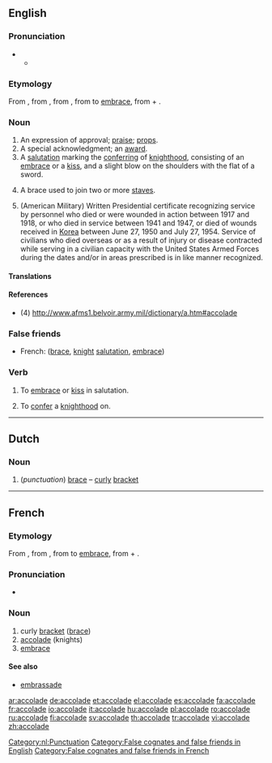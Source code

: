 {{wikipedia|dab=accolade}}
==English==

===Pronunciation===
* {{a|RP}}
** {{IPA|/'ækəleɪd/}}

===Etymology===
From {{etyl|fr}} {{term|accolade|lang=fr}}, from {{etyl|frp}} {{term|acolada|lang=frp}}, from {{etyl|it}} {{term|accolata|lang=it}}, from {{term|accolare|lang=it}} to [[embrace]], from {{etyl|la}} {{term|ad-|lang=la}} + {{term|collum||neck|lang=la}}.

===Noun===
{{en-noun}}

# An expression of approval; [[praise]]; {{slang}} [[props]].
# A special acknowledgment; an [[award]].
# A [[salutation]] marking the [[conferring]] of [[knighthood]], consisting of an [[embrace]] or a [[kiss]], and a slight blow on the shoulders with the flat of a sword.
# {{music}} A brace used to join two or more [[staves]].
# (American Military) Written Presidential certificate recognizing service by personnel who died or were wounded in action between 1917 and 1918, or who died in service between 1941 and 1947, or died of wounds received in [[Korea]] between June 27, 1950 and July 27, 1954. Service of civilians who died overseas or as a result of injury or disease contracted while serving in a civilian capacity with the United States Armed Forces during the dates and/or in areas prescribed is in like manner recognized.

====Translations====
{{trans-top|An expression of approval; praise}}
{{trans-mid}}
{{trans-bottom}}

{{trans-top|A special acknowledgment; an award}}
{{trans-mid}}
{{trans-bottom}}

{{trans-top|A salutation marking the conferring of knighthood}}
{{trans-mid}}
{{trans-bottom}}

{{trans-top| (music) A brace used to join two or more staves}}
{{trans-mid}}
{{trans-bottom}}

{{trans-top|(American Military) Written Presidential certificate}}
{{trans-mid}}
{{trans-bottom}}

====References====
* (4) http://www.afms1.belvoir.army.mil/dictionary/a.htm#accolade

===False friends===
{{rfc-header|False friends|lang=en}}
* French: {{t+|fr|accolade}} ([[brace]], [[knight]] [[salutation]], [[embrace]])

===Verb===
{{en-verb|accolad|ing}}

# {{transitive}} To [[embrace]] or [[kiss]] in salutation.
# {{transitive}} To [[confer]] a [[knighthood]] on.

----

==Dutch==
{{wikipedia|lang=nl}}

===Noun===
{{infl|nl|noun|g=f|plural|accolades}}

# (''punctuation'') [[brace]] &ndash; [[curly]] [[bracket]]

[[Category:nl:Punctuation]]

----

==French==

===Etymology===
From {{etyl|frp|fr}} {{term|acolada|lang=frp}}, from {{etyl|it|fr}} {{term|accolata|lang=it}}, from {{term|accolare|lang=it}} to [[embrace]], from {{etyl|la|fr}} {{term|ad-|lang=la}} + {{term|collum||neck|lang=la}}.

===Pronunciation===
* {{audio|Fr-accolade.ogg|audio}}

===Noun===
{{fr-noun|f}}

# curly [[bracket]] ([[brace]])
# [[accolade#English|accolade]] (knights)
# [[embrace]]

====See also====
* [[embrassade]]

[[Category:False cognates and false friends in English]]
[[Category:False cognates and false friends in French]]

[[ar:accolade]]
[[de:accolade]]
[[et:accolade]]
[[el:accolade]]
[[es:accolade]]
[[fa:accolade]]
[[fr:accolade]]
[[io:accolade]]
[[it:accolade]]
[[hu:accolade]]
[[pl:accolade]]
[[ro:accolade]]
[[ru:accolade]]
[[fi:accolade]]
[[sv:accolade]]
[[th:accolade]]
[[tr:accolade]]
[[vi:accolade]]
[[zh:accolade]]